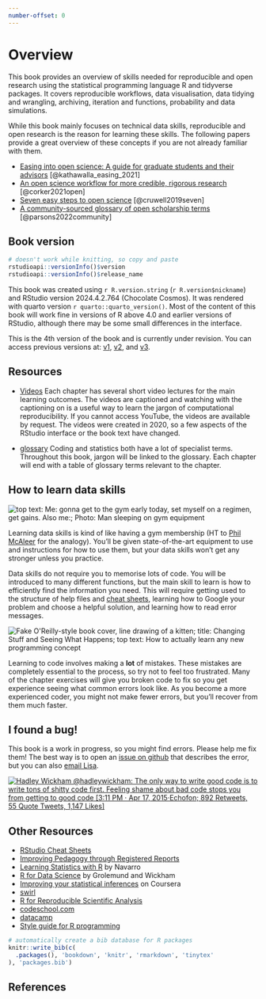 ```yaml
---
number-offset: 0
---
```

# Overview {-}

This book provides an overview of skills needed for reproducible and open research using the statistical programming language R and tidyverse packages. It covers reproducible workflows, data visualisation, data tidying and wrangling, archiving, iteration and functions, probability and data simulations.

While this book mainly focuses on technical data skills, reproducible and open research is the reason for learning these skills. The following papers provide a great overview of these concepts if you are not already familiar with them.

* [Easing into open science: A guide for graduate students and their advisors](https://doi.org/10.1525/collabra.18684) [@kathawalla_easing_2021]
* [An open science workflow for more credible, rigorous research](https://psyarxiv.com/wu6sn) [@corker2021open]
* [Seven easy steps to open science](https://doi.org/10.1027/2151-2604/a000387) [@cruwell2019seven]
* [A community-sourced glossary of open scholarship terms](https://doi.org/10.1038/s41562-021-01269-4) [@parsons2022community]

<!--
This book is also available in [PDF](reprores-v4.pdf), [ePub](reprores-v4.epub) and [Kindle](reprores-v4.mobi) formats, but these may have odd formatting where the online book has interactive elements like quizzes and shiny apps.
-->

::: {.callout-note}
## Book version

```r
# doesn't work while knitting, so copy and paste
rstudioapi::versionInfo()$version
rstudioapi::versionInfo()$release_name
```


This book was created using `r R.version.string` (`r R.version$nickname`) and RStudio version 2024.4.2.764 (Chocolate Cosmos). It was rendered with quarto version `r quarto::quarto_version()`.  Most of the content of this book will work fine in versions of R above 4.0 and earlier versions of RStudio, although there may be some small differences in the interface. 

This is the 4th version of the book and is currently under revision. You can access previous versions at: [v1](https://psyteachr.github.io/msc-data-skills), [v2](https://psyteachr.github.io/reprores-v2), and [v3](https://psyteachr.github.io/reprores-v3).
:::

<!-- TODO: render the book in earlier versions to find out the limits here -->

## Resources

* [Videos](https://www.youtube.com/playlist?list=PLA2iRWVwbpTLa6PIJhCyJbB2XrOStHmvD)
    Each chapter has several short video lectures for the main learning outcomes. The videos are captioned and watching with the captioning on is a useful way to learn the jargon of computational reproducibility. If you cannot access YouTube, the videos are available by request. The videos were created in 2020, so a few aspects of the RStudio interface or the book text have changed.

* [glossary](https://psyteachr.github.io/glossary)
    Coding and statistics both have a lot of specialist terms. Throughout this book, jargon will be linked to the glossary. Each chapter will end with a table of glossary terms relevant to the chapter.
    
## How to learn data skills

<div class="left meme"><img src="images/memes/gym_sleep.jpg" 
    alt="top text: Me: gonna get to the gym early today, set myself on a regimen, get gains. Also me:; Photo: Man sleeping on gym equipment" /></div>

Learning data skills is kind of like having a gym membership (HT to [Phil McAleer](https://twitter.com/McAleerP) for the analogy). You'll be given state-of-the-art equipment to use and instructions for how to use them, but your data skills won't get any stronger unless you practice. 

Data skills do not require you to memorise lots of code. You will be introduced to many different functions, but the main skill to learn is how to efficiently find the information you need. This will require getting used to the structure of help files and [cheat sheets](https://www.rstudio.com/resources/cheatsheets/), learning how to Google your problem and choose a helpful solution, and learning how to read error messages.

<div class="right meme"><img src="images/memes/changing-stuff.jpg" 
     alt="Fake O'Reilly-style book cover, line drawing of a kitten; title: Changing Stuff and Seeing What Happens; top text: How to actually learn any new programming concept" /></div>

Learning to code involves making a **lot** of mistakes. These mistakes are completely essential to the process, so try not to feel too frustrated. Many of the chapter exercises will give you broken code to fix so you get experience seeing what common errors look like. As you become a more experienced coder, you might not make fewer errors, but you'll recover from them much faster.


## I found a bug!

This book is a work in progress, so you might find errors. Please help me fix them! The best way is to open an [issue on github](https://github.com/PsyTeachR/reprores-v4/issues) that describes the error, but you can also [email Lisa](mailto:lisa.debruine@glasgow.ac.uk?subject=reprores).

<div class="meme" style="min-width: 100%; margin: 0.5em 0;"><a href="https://twitter.com/hadleywickham/status/589068687669243905"><img src="images/memes/wickham-shitty-code.png"
     alt="Hadley Wickham @hadleywickham: The only way to write good code is to write tons of shitty code first. Feeling shame about bad code stops you from getting to good code [3:11 PM · Apr 17, 2015·Echofon; 892 Retweets, 55 Quote Tweets, 1,147 Likes]"/></a></div>

## Other Resources

- [RStudio Cheat Sheets](https://www.rstudio.com/resources/cheatsheets/) 
- [Improving Pedagogy through Registered Reports](https://psyarxiv.com/q34k8)
- [Learning Statistics with R](https://learningstatisticswithr.com/) by Navarro
- [R for Data Science](http://r4ds.had.co.nz) by Grolemund and Wickham
- [Improving your statistical inferences](https://www.coursera.org/learn/statistical-inferences/) on Coursera
- [swirl](http://swirlstats.com)
- [R for Reproducible Scientific Analysis](http://swcarpentry.github.io/r-novice-gapminder/)
- [codeschool.com](http://tryr.codeschool.com)
- [datacamp](https://www.datacamp.com/courses/free-introduction-to-r)
- [Style guide for R programming](http://style.tidyverse.org)

```r
# automatically create a bib database for R packages
knitr::write_bib(c(
  .packages(), 'bookdown', 'knitr', 'rmarkdown', 'tinytex'
), 'packages.bib')
```

## References


